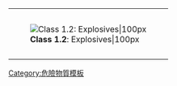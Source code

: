 {| cellspacing="0" style="height: 100px; border: solid {{{bordercolor|black}}} 1px; color: black; background: {{{color1|white}}};" width=99%
|-
| rowspan=2 style="padding: 2pt; height: 100px; background: {{{color2|white}}};" | [[Image:HAZMAT Class 1-2 Explosives.png|'''Class 1.2''': Explosives|100px]]
|-
| align=center | {{{text|'''1.2'''：炸藥}}}
|}<noinclude>
[[Category:危險物質模板]]
</noinclude>
